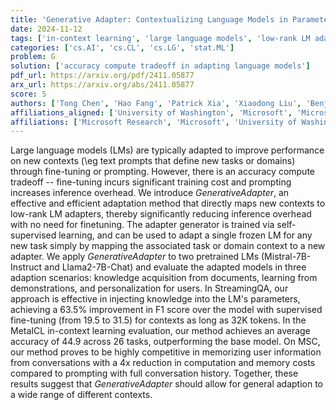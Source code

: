 ```yaml
---
title: 'Generative Adapter: Contextualizing Language Models in Parameters with A Single Forward Pass'
date: 2024-11-12
tags: ['in-context learning', 'large language models', 'low-rank LM adapters', 'knowledge acquisition', 'fine-tuning', 'personalization', 'computational efficiency', 'self-supervised learning', 'prompting', 'inference overhead']
categories: ['cs.AI', 'cs.CL', 'cs.LG', 'stat.ML']
problem: G
solution: ['accuracy compute tradeoff in adapting language models']
pdf_url: https://arxiv.org/pdf/2411.05877
arx_url: https://arxiv.org/abs/2411.05877
score: 5
authors: ['Tong Chen', 'Hao Fang', 'Patrick Xia', 'Xiaodong Liu', 'Benjamin Van Durme', 'Luke Zettlemoyer', 'Jianfeng Gao', 'Hao Cheng']
affiliations_aligned: ['University of Washington', 'Microsoft', 'Microsoft Research', 'Microsoft Research', 'Microsoft Research', 'University of Washington', 'Microsoft Research', 'Microsoft Research']
affiliations: ['Microsoft Research', 'Microsoft', 'University of Washington']
---
```



Large language models (LMs) are typically adapted to improve performance on new contexts (\eg text prompts that define new tasks or domains) through fine-tuning or prompting. However, there is an accuracy compute tradeoff -- fine-tuning incurs significant training cost and prompting increases inference overhead. We introduce $GenerativeAdapter$, an effective and efficient adaptation method that directly maps new contexts to low-rank LM adapters, thereby significantly reducing inference overhead with no need for finetuning. The adapter generator is trained via self-supervised learning, and can be used to adapt a single frozen LM for any new task simply by mapping the associated task or domain context to a new adapter. We apply $GenerativeAdapter$ to two pretrained LMs (Mistral-7B-Instruct and Llama2-7B-Chat) and evaluate the adapted models in three adaption scenarios: knowledge acquisition from documents, learning from demonstrations, and personalization for users. In StreamingQA, our approach is effective in injecting knowledge into the LM's parameters, achieving a 63.5% improvement in F1 score over the model with supervised fine-tuning (from $19.5$ to $31.5$) for contexts as long as 32K tokens. In the MetaICL in-context learning evaluation, our method achieves an average accuracy of $44.9$ across 26 tasks, outperforming the base model. On MSC, our method proves to be highly competitive in memorizing user information from conversations with a 4x reduction in computation and memory costs compared to prompting with full conversation history. Together, these results suggest that $GenerativeAdapter$ should allow for general adaption to a wide range of different contexts.
